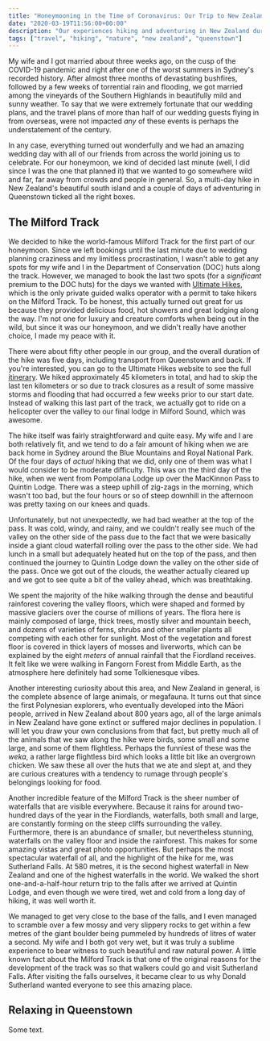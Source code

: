 ```yaml
---
title: "Honeymooning in the Time of Coronavirus: Our Trip to New Zealand"
date: "2020-03-19T11:56:00+00:00"
description: "Our experiences hiking and adventuring in New Zealand during our honeymoon."
tags: ["travel", "hiking", "nature", "new zealand", "queenstown"]
---
```


My wife and I got married about three weeks ago, on the cusp of the COVID-19 pandemic and right after one of the worst summers in Sydney's recorded history. After almost three months of devastating bushfires, followed by a few weeks of torrential rain and flooding, we got married among the vineyards of the Southern Highlands in beautifully mild and sunny weather. To say that we were extremely fortunate that our wedding plans, and the travel plans of more than half of our wedding guests flying in from overseas, were not impacted _any_ of these events is perhaps the understatement of the century.

<BlogImage
  path="/images/blog/2020/03/19/wedding_vineyards_celebrant.jpg"
  title="My wife and I among the vineyards at Centennial Vineyards with our celebrant, Jordan."
  alt="Wedding Vineyards Celebrant"
/>

In any case, everything turned out wonderfully and we had an amazing wedding day with all of our friends from across the world joining us to celebrate. For our honeymoon, we kind of decided last minute (well, I did since I was the one that planned it) that we wanted to go somewhere wild and far, far away from crowds and people in general. So, a multi-day hike in New Zealand's beautiful south island and a couple of days of adventuring in Queenstown ticked all the right boxes.

## The Milford Track

We decided to hike the world-famous Milford Track for the first part of our honeymoon. Since we left bookings until the last minute due to wedding planning craziness and my limitless procrastination, I wasn't able to get any spots for my wife and I in the Department of Conservation (DOC) huts along the track. However, we managed to book the last two spots (for a _significant_ premium to the DOC huts) for the days we wanted with [Ultimate Hikes](https://www.ultimatehikes.co.nz/), which is the only private guided walks operator with a permit to take hikers on the Milford Track. To be honest, this actually turned out great for us because they provided delicious food, hot showers and great lodging along the way. I'm not one for luxury and creature comforts when being out in the wild, but since it was our honeymoon, and we didn't really have another choice, I made my peace with it.

There were about fifty other people in our group, and the overall duration of the hike was five days, including transport from Queenstown and back. If you're interested, you can go to the Ultimate Hikes website to see the full [itinerary](https://www.ultimatehikes.co.nz/multi-day-guided-walks/milford-track/itinerary/). We hiked approximately 45 kilometers in total, and had to skip the last ten kilometers or so due to track closures as a result of some massive storms and flooding that had occurred a few weeks prior to our start date. Instead of walking this last part of the track, we actually got to ride on a helicopter over the valley to our final lodge in Milford Sound, which was awesome.

<BlogImage
  path="/images/blog/2020/03/19/milford_track_group.jpg"
  title="Our hiking group, along with our four guides."
  alt="Milford Track Group"
/>
<BlogImage
  path="/images/blog/2020/03/19/boat_te_anau.jpg"
  title="Boat ride to the start of the Milford Track at Glade Wharf."
  alt="Boat Te Anau"
/>

The hike itself was fairly straightforward and quite easy. My wife and I are both relatively fit, and we tend to do a fair amount of hiking when we are back home in Sydney around the Blue Mountains and Royal National Park. Of the four days of _actual_ hiking that we did, only one of them was what I would consider to be moderate difficulty. This was on the third day of the hike, when we went from Pompolana Lodge up over the MacKinnon Pass to Quintin Lodge. There was a steep uphill of zig-zags in the morning, which wasn't too bad, but the four hours or so of steep downhill in the afternoon was pretty taxing on our knees and quads.

Unfortunately, but not unexpectedly, we had bad weather at the top of the pass. It was cold, windy, and rainy, and we couldn't really see much of the valley on the other side of the pass due to the fact that we were basically inside a giant cloud waterfall rolling over the pass to the other side. We had lunch in a small but adequately heated hut on the top of the pass, and then continued the journey to Quintin Lodge down the valley on the other side of the pass. Once we got out of the clouds, the weather actually cleared up and we got to see quite a bit of the valley ahead, which was breathtaking.

<BlogImage
  path="/images/blog/2020/03/19/mackinnon_pass.jpg"
  title="MacKinnon Pass with crappy weather, which is the most common type of weather on the pass."
  alt="MacKinnon Pass"
/>
<BlogImage
  path="/images/blog/2020/03/19/mackinnon_memorial.jpg"
  title="At the MacKinnon Memorial with a cup of Milo after a steep ascent up the pass."
  alt="MacKinnon Memorial"
/>
<BlogImage
  path="/images/blog/2020/03/19/clouds_clearing.jpg"
  title="Clearer views on our descent down into the valley floor."
  alt="Clouds Clearning on MacKinnon Pass"
/>
<BlogImage
  path="/images/blog/2020/03/19/mackinnon_pass_couple.jpg"
  title="Resting our legs on the way down."
  alt="MacKinnon Pass Couple"
/>

We spent the majority of the hike walking through the dense and beautiful rainforest covering the valley floors, which were shaped and formed by massive glaciers over the course of millions of years. The flora here is mainly composed of large, thick trees, mostly silver and mountain beech, and dozens of varieties of ferns, shrubs and other smaller plants all competing with each other for sunlight. Most of the vegetation and forest floor is covered in thick layers of mosses and liverworts, which can be explained by the eight _meters_ of annual rainfall that the Fiordland receives. It felt like we were walking in Fangorn Forest from Middle Earth, as the atmosphere here definitely had some Tolkienesque vibes.

Another interesting curiosity about this area, and New Zealand in general, is the complete absence of large animals, or megafauna. It turns out that since the first Polynesian explorers, who eventually developed into the Māori people, arrived in New Zealand about 800 years ago, all of the large animals in New Zealand have gone extinct or suffered major declines in population. I will let you draw your own conclusions from that fact, but pretty much all of the animals that we saw along the hike were birds, some small and some large, and some of them flightless. Perhaps the funniest of these was the _weka_, a rather large flightless bird which looks a little bit like an overgrown chicken. We saw these all over the huts that we ate and slept at, and they are curious creatures with a tendency to rumage through people's belongings looking for food.

<BlogImage
  path="/images/blog/2020/03/19/tolkien_forests.jpg"
  title="The eerie, mythical forests that surrounded us during most of the hike."
  alt="Tolkien Forests"
/>
<BlogImage
  path="/images/blog/2020/03/19/crystal_clear_river.jpg"
  title="Crystal clear rivers are abundant in the Fiordlands."
  alt="Crystal Clear River"
/>
<BlogImage
  path="/images/blog/2020/03/19/crazy_tree.jpg"
  title="A large tree with crazy branches, completely enveloped in moss."
  alt="Crazy Tree"
/>
<BlogImage
  path="/images/blog/2020/03/19/turbo_chicken.jpg"
  title="The weka, otherwise known as the 'turbo chicken' by our guides."
  alt="Turbo Chicken"
/>

Another incredible feature of the Milford Track is the sheer number of waterfalls that are visible everywhere. Because it rains for around two-hundred days of the year in the Fiordlands, waterfalls, both small and large, are constantly forming on the steep cliffs surrounding the valley. Furthermore, there is an abundance of smaller, but nevertheless stunning, waterfalls on the valley floor and inside the rainforest. This makes for some amazing vistas and great photo opportunities. But perhaps the most spectacular waterfall of all, and the highlight of the hike for me, was Sutherland Falls. At 580 metres, it is the second highest waterfall in New Zealand and one of the highest waterfalls in the world. We walked the short one-and-a-half-hour return trip to the falls after we arrived at Quintin Lodge, and even though we were tired, wet and cold from a long day of hiking, it was well worth it.

We managed to get very close to the base of the falls, and I even managed to scramble over a few mossy and very slippery rocks to get within a few metres of the giant boulder being pummeled by hundreds of litres of water a second. My wife and I both got very wet, but it was truly a sublime experience to bear witness to such beautiful and raw natural power. A little known fact about the Milford Track is that one of the original reasons for the development of the track was so that walkers could go and visit Sutherland Falls. After visiting the falls ourselves, it became clear to us why Donald Sutherland wanted everyone to see this amazing place.

<BlogImage
  path="/images/blog/2020/03/19/milford_track_waterfall_couple.jpg"
  title="A small waterfall we came across during our descent from MacKinnon pass."
  alt="Milford Track Waterfall Couple"
/>
<BlogImage
  path="/images/blog/2020/03/19/sutherland_falls_couple.jpg"
  title="A few hundred metres from Sutherland Falls."
  alt="Sutherland Falls Couple"
/>
<BlogImage
  path="/images/blog/2020/03/19/sutherland_falls_close_up.jpg"
  title="Me pointing to the top of the lowest cascade of the Sutherland Falls, which is still over 100 metres tall!"
  alt="Sutherland Falls Close-up"
/>
<BlogImage
  path="/images/blog/2020/03/19/sutherland_falls_tiny.jpg"
  title="Feeling small at the base of the Sutherland Falls."
  alt="Sutherland Falls Tiny"
/>

## Relaxing in Queenstown

Some text.

<BlogImage
  path="/images/blog/2020/03/19/lake_wakatipu_couple.jpg"
  title="Sunset on Lake Wakatipu on our first night in Queenstown."
  alt="Lake Wakatipu Couple"
/>
